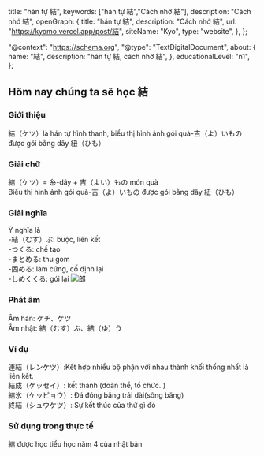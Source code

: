 
  title: "hán tự 結",
  keywords: ["hán tự 結","Cách nhớ 結"],
  description: "Cách nhớ 結",
  openGraph: {
    title: "hán tự 結",
    description: "Cách nhớ 結",
    url: "https://kyomo.vercel.app/post/結",
    siteName: "Kyo",
    type: "website",
  },
};

  "@context": "https://schema.org",
  "@type": "TextDigitalDocument",
  about: {
    name: "結",
    description: "hán tự 結, cách nhớ 結",
  },
  educationalLevel: "n1",
};

##  Hôm nay chúng ta sẽ học 結
### Giới thiệu
結（ケツ）là hán tự hình thanh, biểu thị hình ảnh gói quà-吉（よ）いもの được gói bằng dây 紐（ひも）
### Giải chữ
結（ケツ）= 糸-dây + 吉（よい）もの món quà   
Biểu thị hình ảnh gói quà-吉（よ）いもの được gói bằng dây 紐（ひも）
### Giải nghĩa
Ý nghĩa là   
-結（むす）ぶ: buộc, liên kết   
-つくる: chế tạo   
-まとめる: thu gom   
-固める: làm cứng, cố định lại   
-しめくくる: gói lại
<Image src={photo_8} alt="郎" />
### Phát âm
Âm hán: ケチ、ケツ   
Âm nhật: 結（むす）ぶ、結（ゆ）う
### Ví dụ
連結（レンケツ）:Kết hợp nhiều bộ phận với nhau thành khối thống nhất là liên kết.   
結成（ケッセイ）: kết thành (đoàn thể, tổ chức..)   
結氷（ケッピョウ）: Đá đóng băng trải dài(sông băng)   
終結（シュウケツ）: Sự kết thúc của thứ gì đó   
### Sử dụng trong thực tế
結 được học tiểu học năm 4 của nhật bản